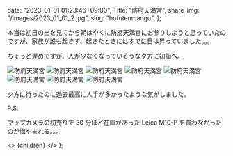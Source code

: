 
  date: "2023-01-01 01:23:46+09:00",
  Title: "防府天満宮",
  share_img: "/images/2023_01_01_2.jpg",
  slug: "hofutenmangu",
};

本当は初日の出を見てから朝はやくに防府天満宮にお参りしようと思っていたのですが、家族が誰も起きず、起きたときにはすでに日は昇っていました。。。

ちょっと遅めですが、人が少なくなっていそうな夕方に初詣へ。

![防府天満宮](/images/2023_01_01_1.jpg)
![防府天満宮](/images/2023_01_01_2.jpg)
![防府天満宮](/images/2023_01_01_7.jpg)
![防府天満宮](/images/2023_01_01_8.jpg)
![防府天満宮](/images/2023_01_01_3.jpg)
![防府天満宮](/images/2023_01_01_4.jpg)
![防府天満宮](/images/2023_01_01_5.jpg)
![防府天満宮](/images/2023_01_01_6.jpg)

夕方に行ったのに過去最高に人手が多かったような気がしました。

P.S.

マップカメラの初売りで 30 分ほど在庫があった Leica M10-P を買わなかったのが悔やまれる。。。

  <>
    <Head>
      <title>{meta.Title} | 異郷好実</title>
    </Head>
    <PostLayout meta={meta}>{children}</PostLayout>
  </>
);
